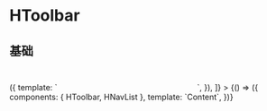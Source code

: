 
<Meta title="HToolbar" component={HToolbar} name="HToolbar" argTypes={{}} />

# HToolbar

## 基础

<Canvas>
  <Story
    name="基础"
    decorators={[
      () => ({
        template: `
<div style="background-color:var(--color-background-3);padding:20px;display:inline-block;width:200px">
  <story />
</div>
        `,
      }),
    ]}
  >
    {() => ({
      components: { HToolbar, HNavList },
      template: `<HToolbar name="HToolbar">Content</HToolbar>`,
    })}
  </Story>
</Canvas>
